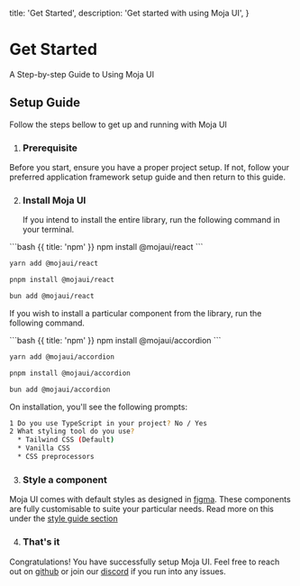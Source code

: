   title: 'Get Started',
  description: 'Get started with using Moja UI',
}

# Get Started

A Step-by-step Guide to Using Moja UI

## Setup Guide

Follow the steps bellow to get up and running with Moja UI

1. ### Prerequisite

Before you start, ensure you have a proper project setup. If not, follow your preferred application framework setup guide and then return to this guide.

2. ### Install Moja UI
   If you intend to install the entire library, run the following command in your terminal.

<CodeGroup>
```bash {{ title: 'npm' }}
npm install @mojaui/react
```

```bash {{ title: 'yarn' }}
yarn add @mojaui/react
```

```bash {{ title: 'pnpm' }}
pnpm install @mojaui/react
```

```bash {{ title: 'bun' }}
bun add @mojaui/react
```

</CodeGroup>

If you wish to install a particular component from the library, run the following command.

<CodeGroup>
```bash {{ title: 'npm' }}
npm install @mojaui/accordion
```

```bash {{ title: 'yarn' }}
yarn add @mojaui/accordion
```

```bash {{ title: 'pnpm' }}
pnpm install @mojaui/accordion
```

```bash {{ title: 'bun' }}
bun add @mojaui/accordion
```

</CodeGroup>

On installation, you'll see the following prompts:

```bash {{ title: 'Terminal' }}
1 Do you use TypeScript in your project? No / Yes
2 What styling tool do you use?
  * Tailwind CSS (Default)
  * Vanilla CSS
  * CSS preprocessors
```

3. ### Style a component

Moja UI comes with default styles as designed in [figma](/figma). These components are fully customisable to suite your particular needs. Read more on this under the [style guide section](/styles)

4. ### That's it

Congratulations! You have successfully setup Moja UI. Feel free to reach out on [github](#) or join our [discord](#) if you run into any issues.
